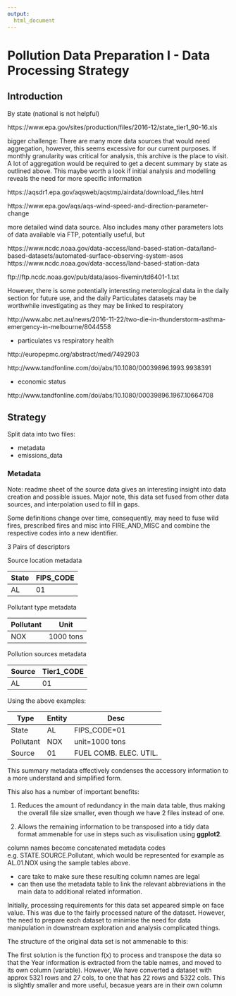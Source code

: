 ```yaml
---
output:
  html_document
---
```

# Pollution Data Preparation I - Data Processing Strategy

## Introduction

By state (national is not helpful)

https://www.epa.gov/sites/production/files/2016-12/state_tier1_90-16.xls


bigger challenge: There are many more data sources that would need aggregation, however, this seems excessive for our current purposes. If monthly granularity was critical for analysis, this archive is the place to visit. A lot of aggregation would be required to get a decent summary by state as outlined above. This maybe worth a look if initial analysis and modelling reveals the need for more specific information


https://aqsdr1.epa.gov/aqsweb/aqstmp/airdata/download_files.html

https://www.epa.gov/aqs/aqs-wind-speed-and-direction-parameter-change

more detailed wind data source. Also includes many other parameters lots of data available via FTP, potentially useful, but 
 
https://www.ncdc.noaa.gov/data-access/land-based-station-data/land-based-datasets/automated-surface-observing-system-asos
https://www.ncdc.noaa.gov/data-access/land-based-station-data

ftp://ftp.ncdc.noaa.gov/pub/data/asos-fivemin/td6401-1.txt


However, there is some potentially interesting meterological data in the daily section for future use, and the daily Particulates datasets may be worthwhile investigating as they may be linked to respiratory 

http://www.abc.net.au/news/2016-11-22/two-die-in-thunderstorm-asthma-emergency-in-melbourne/8044558 

* particulates vs respiratory health

http://europepmc.org/abstract/med/7492903

http://www.tandfonline.com/doi/abs/10.1080/00039896.1993.9938391

* economic status

http://www.tandfonline.com/doi/abs/10.1080/00039896.1967.10664708



## Strategy

Split data into two files: 

* metadata
* emissions_data

### Metadata

Note: readme sheet of the source data gives an interesting insight into data creation and possible issues. Major note, this data set fused from other data sources, and interpolation used to fill in gaps. 

Some definitions change over time, consequently, may need to fuse wild fires, prescribed fires and misc into FIRE_AND_MISC and combine the respective codes into a new identifier.

3 Pairs of descriptors

Source location metadata <!-- use proper HTML tables and set width = 50% -->

| State | FIPS_CODE |
|-------|------|
| AL | 01 |

Pollutant type metadata

| Pollutant | Unit |
|-------|------|
| NOX | 1000 tons |

Pollution sources metadata

| Source | Tier1_CODE |
|-------|------|
| AL | 01 |

Using the above examples:

| Type  | Entity | Desc |
|-------|--------|-------|
| State | AL     | FIPS_CODE=01 |
| Pollutant | NOX     | unit=1000 tons |
| Source | 01 | FUEL COMB. ELEC. UTIL. |

This summary metadata effectively condenses the accessory information to a more understand and simplified form. 

This also has a number of important benefits:

1) Reduces the amount of redundancy in the main data table, thus making the overall file size smaller, even though we have 2 files instead of one.

2) Allows the remaining information to be transposed into a tidy data format ammenable for use in steps such as visulisation using **ggplot2**.

column names become concatenated metadata codes e.g. STATE.SOURCE.Pollutant, which would be represented for example as AL.01.NOX using the sample tables above. 

* care take to make sure these resulting column names are legal
* can then use the metadata table to link the relevant abbreviations in the main data to additional related information.


Initially, processing requirements for this data set appeared simple on face value. This was due to the fairly processed nature of the dataset. However, the need to prepare each dataset to minimise the need for data manipulation in downstream exploration and analysis complicated things.

The structure of the original data set is not ammenable to this:


The first solution is the function f(x) to process and transpose the data so that the Year information is extracted from the table names, and moved to its own column (variable). However, We have converted a dataset with approx 5321 rows and 27 cols, to one that has 22 rows and 5322 cols. This is slightly smaller and more useful, becasue years are in their own column
